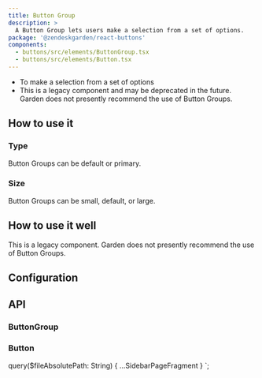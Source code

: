 ```yaml
---
title: Button Group
description: >
  A Button Group lets users make a selection from a set of options.
package: '@zendeskgarden/react-buttons'
components:
  - buttons/src/elements/ButtonGroup.tsx
  - buttons/src/elements/Button.tsx
---
```


<Usage>
  <Use>
    <ul>
      <li>To make a selection from a set of options</li>
      <li>
        This is a legacy component and may be deprecated in the future. Garden does not presently
        recommend the use of Button Groups.
      </li>
    </ul>
  </Use>
</Usage>

## How to use it

### Type

Button Groups can be default or primary.


<CodeExample code={ButtonGroupTypeCode}>
  <ButtonGroupType />
</CodeExample>

### Size

Button Groups can be small, default, or large.


<CodeExample code={ButtonGroupSizeCode}>
  <ButtonGroupSize />
</CodeExample>

## How to use it well

This is a legacy component. Garden does not presently recommend the use of Button Groups.

## Configuration

<Configuration reactPackage={props.data.mdx.package} components={props.data.mdx.components} />

## API

### ButtonGroup

<PropSheet components={props.data.mdx.components} componentName="buttonGroup" />

### Button

<PropSheet components={props.data.mdx.components} componentName="button" />


  query($fileAbsolutePath: String) {
    ...SidebarPageFragment
  }
`;
